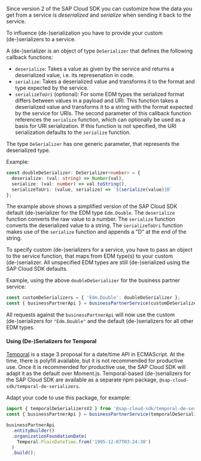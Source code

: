 Since version 2 of the SAP Cloud SDK you can customize how the data you get from a service is _deserialized_ and _serialize_ when sending it back to the service.

To influence (de-)serialization you have to provide your custom (de-)serializers to a service.

A (de-)serializer is an object of type `DeSerializer` that defines the following callback functions:

- `deserialize`: Takes a value as given by the service and returns a deserialized value, i.e. its represenation in code.
- `serialize`: Takes a deserialized value and transforms it to the format and type expected by the service.
- `serializeToUri` (optional): For some EDM types the serialized format differs between values in a payload and URI.
  This function takes a deserialized value and transforms it to a string with the format expected by the service for URIs.
  The second parameter of this callback function references the `serialize` function, which can optionally be used as a basis for URI serialization.
  If this function is not specified, the URI serialization defaults to the `serialize` function.

The type `DeSerializer` has one generic parameter, that represents the deserialized type.

Example:

```ts
const doubleDeSerializer: DeSerializer<number> = {
  deserialize: (val: string) => Number(val),
  serialize: (val: number) => val.toString(),
  serializeToUri: (value, serialize) => `${serialize(value)}D`
};
```

The example above shows a simplified version of the SAP Cloud SDK default (de-)serializer for the EDM type `Edm.Double`.
The `deserialize` function converts the raw value to a number.
The `serialize` function converts the deserialized value to a string.
The `serializeToUri` function makes use of the `serialize` function and appends a "D" at the end of the string.

To specify custom (de-)serializers for a service, you have to pass an object to the service function, that maps from EDM type(s) to your custom (de-)serializer.
All unspecified EDM types are still (de-)serialized using the SAP Cloud SDK defaults.

Example, using the above `doubleDeSerializer` for the business partner service:

```ts
const customDeSerializers = { 'Edm.Double': doubleDeSerializer };
const { businessPartnerApi } = businessPartnerService(customDeSerializers);
```

All requests against the `businessPartnerApi` will now use the custom (de-)serializers for `"Edm.Double"` and the default (de-)serializers for all other EDM types.

#### Using (De-)Serializers for Temporal

[Temporal](https://tc39.es/proposal-temporal/docs/) is a stage 3 proposal for a date/time API in ECMAScript.
At the time, there is polyfill available, but it is not recommended for productive use.
Once it is recommended for productive use, the SAP Cloud SDK will adapt it as the default over Moment.js.
Temporal-based (de-)serializers for the SAP Cloud SDK are available as a separate npm package, `@sap-cloud-sdk/temporal-de-serializers`.

Adapt your code to use this package, for example:

```ts
import { temporalDeSerializersV2 } from '@sap-cloud-sdk/temporal-de-serializers';
const { businessPartnerApi } = businessPartnerService(temporalDeSerializersV2);

businessPartnerApi
  .entityBuilder()
  .organizationFoundationDate(
    Temporal.PlainDateTime.from('1995-12-07T03:24:30')
  )
  .build();
```
